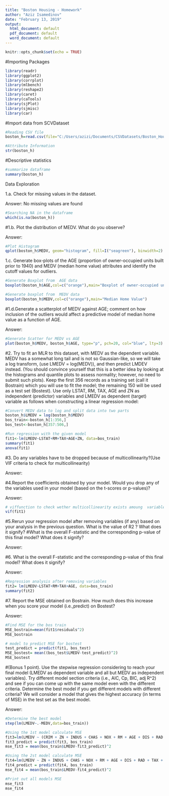 ```yaml
---
title: "Boston Housing - Homework"
author: "Aziz Isamedinov"
date: "February 13, 2019"
output:
  html_document: default
  pdf_document: default
  word_document: default
---
```


```r
knitr::opts_chunk$set(echo = TRUE)
```
#Importing Packages
```r
library(readr)
library(ggplot2)
library(corrplot)
library(mlbench)
library(reshape2)
library(caret)
library(caTools)
library(sjPlot)
library(sjmisc)
library(car)
```

#Import data from SCVDataset

```r
#Reading CSV file 
boston_h=read.csv(file="C:/Users/azizi/Documents/CSVDatasets/Boston_Housing.csv", sep = ",")
```

```r
#Attribute Information
str(boston_h)
```
#Descriptive statistics

```r
#summarize dataframe
summary(boston_h)
```

Data Exploration

1.a. Check for missing values in the dataset. 

Answer: No missing values are found

```r
#Searching NA in the dataframe
which(is.na(boston_h))
```
#1.b. Plot the distribution of MEDV. What do you observe?

Answer:

```r
#Plot Histogram
qplot(boston_h$MEDV, geom="histogram", fill=I("seagreen"), binwidth=2)
```

1.c. Generate box-plots of the AGE (proportion of owner-occupied units built prior to 1940) and
MEDV (median home value) attributes and identify the cutoff values for outliers. 



```r
#Generate Boxplot from  AGE data
boxplot(boston_h$AGE,col=c("orange"),main="Boxplot of owner-occupied units built prior to 1940")
```

```r
#Generate boxplot from  MEDV data
boxplot(boston_h$MEDV,col=c("orange"),main="Median Home Value")
```
#1.d.Generate a scatterplot of MEDV against AGE; comment on how inclusion of the outliers would affect a predictive model of median home value as a function of AGE.

Answer:

```r
#Generate Scatter for MEDV vs AGE
plot(boston_h$MEDV, boston_h$AGE, type="p", pch=20, col="blue", lty=3)
```

#2. Try to fit an MLR to this dataset, with MEDV as the dependent variable. MEDV has a somewhat long tail and is not so Gaussian-like, so we will take a log transform, (use LMEDV = log(MEDV)), and then predict LMDEV instead. (You should convince yourself that this is a better idea by looking at the histograms and quantile plots to assess normality; however, no need to submit such plots). Keep the first 356 records as a training set (call it Bostrain) which you will use to fit the model; the remaining 150 will be used as a test set (Bostest). Use only LSTAT, RM, TAX, AGE and ZN as independent (predictor) variables and LMEDV as dependent (target) variable as follows when constructing a linear regression model:

```r
#Convert MEDV data to log and split data into two parts
boston_h$LMEDV = log(boston_h$MEDV)
bos_train<-boston_h[1:356,]
bos_test<-boston_h[357:506,]

#Run regression with the given model 
fit1<-lm(LMEDV~LSTAT+RM+TAX+AGE+ZN, data=bos_train)
summary(fit1)
anova(fit1)
```

#3. Do any variables have to be dropped because of multicollinearity?(Use VIF criteria to check for multicollinearity)

Answer: 

#4.Report the coefficients obtained by your model. Would you drop any of the variables used in your model (based on the t-scores or p-values)?

Answer:

```r
# viffunction to check wether multicollinearity exists amoung  variables
vif(fit1)
```

#5.Rerun your regression model after removing variables (if any) based on your analysis in the previous question. What is the value of R2 ? What does it signify? #What is the overall F-statistic and the corresponding p-value of this final model? What does it signify?

Answer: 

#6. What is the overall F-statistic and the corresponding p-value of this final model? What does it signify?

Answer:
```r
#Regression analysis after removing variables
fit2= lm(LMEDV~LSTAT+RM+TAX+AGE, data=bos_train)
summary(fit2)
```




#7. Report the MSE obtained on Bostrain. How much does this increase when you score your model (i.e.,predict) on Bostest?

Answer:

```r
#Find MSE for the bos train
MSE_bostrain=mean(fit1$residuals^2)
MSE_bostrain

# model to predict MSE for bostest
test_predict = predict(fit1, bos_test)
MSE_bostest= mean((bos_test$LMEDV-test_predict)^2)
MSE_bostest
```

#(Bonus 1 point). Use the stepwise regression considering to reach your final model (LMEDV as dependent variable and all but MEDV as independent variables). Try different model section criteria (i.e., AIC, Cp, BIC, adj R^2) and see if you can come up with the same model even with the different criteria. Determine the best model if you get different models with different criteria? We will consider a model that gives the highest accuracy (in terms of MSE) in the test set as the best model.

Answer:

```r

#Determine the best model
step(lm(LMEDV~.-MEDV,data=bos_train))

#Using the 1st model calculate MSE
fit3=lm(LMEDV ~ (CRIM + ZN + INDUS + CHAS + NOX + RM + AGE + DIS + RAD +TAX + PTRATIO + B + LSTAT + MEDV) - MEDV, data=bos_train)
fit3_predict = predict(fit3, bos_train)
mse_fit3 = mean(bos_train$LMEDV-fit3_predict)^2

#Using the 2st model calculate MSE
fit4=lm(LMEDV ~ ZN + INDUS + CHAS + NOX + RM + AGE + DIS + RAD + TAX + PTRATIO + B + LSTAT, data= bos_train)
fit4_predict = predict(fit4, bos_train)
mse_fit4 = mean(bos_train$LMEDV-fit4_predict)^2

#Print out all models MSE
mse_fit3
mse_fit4
```









